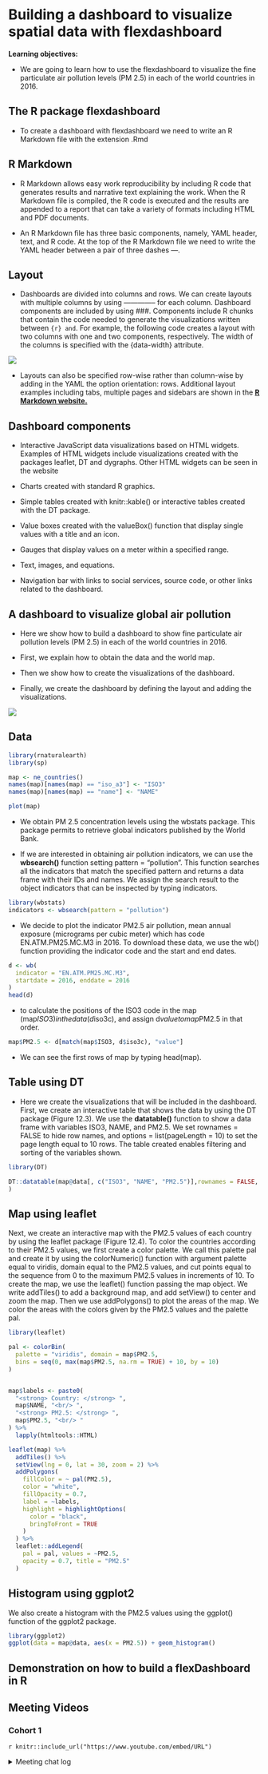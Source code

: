 # Building a dashboard to visualize spatial data with flexdashboard

**Learning objectives:**

- We are going to learn how to use the flexdashboard to visualize the fine particulate air pollution levels (PM 2.5) in each of the world countries in 2016.

## The R package flexdashboard

- To create a dashboard with flexdashboard we need to write an R Markdown file with the extension .Rmd

## R Markdown

- R Markdown allows easy work reproducibility by including R code that generates results and narrative text explaining the work. When the R Markdown file is compiled, the R code is executed and the results are appended to a report that can take a variety of formats including HTML and PDF documents.

- An R Markdown file has three basic components, namely, YAML header, text, and R code. At the top of the R Markdown file we need to write the YAML header between a pair of three dashes ---.

## Layout

- Dashboards are divided into columns and rows. We can create layouts with multiple columns by using -------------- for each column. Dashboard components are included by using ###. Components include R chunks that contain the code needed to generate the visualizations written between ```{r} and ```. For example, the following code creates a layout with two columns with one and two components, respectively. The width of the columns is specified with the {data-width} attribute.


![](images/dashboard-temp.png)


- Layouts can also be specified row-wise rather than column-wise by adding in the YAML the option orientation: rows. Additional layout examples including tabs, multiple pages and sidebars are shown in the [**R Markdown website.**](https://rmarkdown.rstudio.com/flexdashboard/layouts.html)

##  Dashboard components

- Interactive JavaScript data visualizations based on HTML widgets. Examples of HTML widgets include visualizations created with the packages leaflet, DT and dygraphs. Other HTML widgets can be seen in the website [](https://www.htmlwidgets.org/)

- Charts created with standard R graphics.

- Simple tables created with knitr::kable() or interactive tables created with the DT package.

- Value boxes created with the valueBox() function that display single values with a title and an icon.

- Gauges that display values on a meter within a specified range.

- Text, images, and equations.

- Navigation bar with links to social services, source code, or other links related to the dashboard.

## A dashboard to visualize global air pollution

- Here we show how to build a dashboard to show fine particulate air pollution levels (PM
2.5) in each of the world countries in 2016.

- First, we explain how to obtain the data and the world map. 

- Then we show how to create the visualizations of the dashboard. 

- Finally, we create the dashboard by defining the layout and adding the visualizations.

![](images/air-pollution.png)


## Data

```r
library(rnaturalearth)
library(sp)
```

```r
map <- ne_countries()
names(map)[names(map) == "iso_a3"] <- "ISO3"
names(map)[names(map) == "name"] <- "NAME"

```

```r
plot(map)
```

- We obtain PM 2.5 concentration levels using the wbstats package. This package permits to retrieve global indicators published by the World Bank.[](https://data.worldbank.org/indicator) 

- If we are interested in obtaining air pollution indicators, we can use the **wbsearch()** function setting pattern = "pollution". This function searches all the indicators that match the specified pattern and returns a data frame with their IDs and names. We assign the search result to the object indicators that can be inspected by typing indicators.

```r
library(wbstats)
indicators <- wbsearch(pattern = "pollution")
```

- We decide to plot the indicator PM2.5 air pollution, mean annual exposure (micrograms per cubic meter) which has code EN.ATM.PM25.MC.M3 in 2016. To download these data, we use the wb() function providing the indicator code and the start and end dates.


```r
d <- wb(
  indicator = "EN.ATM.PM25.MC.M3",
  startdate = 2016, enddate = 2016
)
head(d)
```

-  to calculate the positions of the ISO3 code in the map (map$ISO3) in the data (d$iso3c), and assign d$value to map$PM2.5 in that order.

```r
map$PM2.5 <- d[match(map$ISO3, d$iso3c), "value"]
```

- We can see the first rows of map by typing head(map).


##  Table using DT

- Here we create the visualizations that will be included in the dashboard. First, we create an interactive table that shows the data by using the DT package (Figure 12.3). We use the **datatable()** function to show a data frame with variables ISO3, NAME, and PM2.5. We set rownames = FALSE to hide row names, and options = list(pageLength = 10) to set the page length equal to 10 rows. The table created enables filtering and sorting of the variables shown.

```r
library(DT)

DT::datatable(map@data[, c("ISO3", "NAME", "PM2.5")],rownames = FALSE, options = list(pageLength = 10)
)
```

## Map using leaflet

Next, we create an interactive map with the PM2.5 values of each country by using the leaflet package (Figure 12.4). To color the countries according to their PM2.5 values, we first create a color palette. We call this palette pal and create it by using the colorNumeric() function with argument palette equal to viridis, domain equal to the PM2.5 values, and cut points equal to the sequence from 0 to the maximum PM2.5 values in increments of 10. To create the map, we use the leaflet() function passing the map object. We write addTiles() to add a background map, and add setView() to center and zoom the map. Then we use addPolygons() to plot the areas of the map. We color the areas with the colors given by the PM2.5 values and the palette pal.

```r
library(leaflet)

pal <- colorBin(
  palette = "viridis", domain = map$PM2.5,
  bins = seq(0, max(map$PM2.5, na.rm = TRUE) + 10, by = 10)
)


map$labels <- paste0(
  "<strong> Country: </strong> ",
  map$NAME, "<br/> ",
  "<strong> PM2.5: </strong> ",
  map$PM2.5, "<br/> "
) %>%
  lapply(htmltools::HTML)

leaflet(map) %>%
  addTiles() %>%
  setView(lng = 0, lat = 30, zoom = 2) %>%
  addPolygons(
    fillColor = ~ pal(PM2.5),
    color = "white",
    fillOpacity = 0.7,
    label = ~labels,
    highlight = highlightOptions(
      color = "black",
      bringToFront = TRUE
    )
  ) %>%
  leaflet::addLegend(
    pal = pal, values = ~PM2.5,
    opacity = 0.7, title = "PM2.5"
  )
```

## Histogram using ggplot2
We also create a histogram with the PM2.5
values using the ggplot() function of the ggplot2 package.

```r
library(ggplot2)
ggplot(data = map@data, aes(x = PM2.5)) + geom_histogram()
```


## Demonstration on how to build a flexDashboard in R


## Meeting Videos

### Cohort 1

`r knitr::include_url("https://www.youtube.com/embed/URL")`

<details>
<summary> Meeting chat log </summary>

```
LOG
```
</details>
